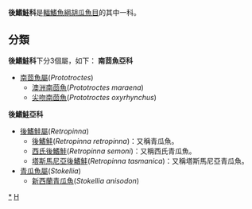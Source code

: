 {{Automatic taxobox
| taxon = Retropinnidae
| authority = 
| image = Retropinna retropinna (New Zealand smelt).gif
| image_caption = [[後鰭鮭|後鰭鮭]], ''Retropinna retropinna''
| subdivision_ranks = [[屬|屬]]
| subdivision = 見內文
}}

'''後鰭鮭科'''是[[輻鰭魚綱|輻鰭魚綱]][[胡瓜魚目|胡瓜魚目]]的其中一科。

==分類==
'''後鰭鮭科'''下分3個屬，如下：
'''南茴魚亞科'''
*[[南茴魚屬|南茴魚屬]](''Prototroctes'')
**[[澳洲南茴魚|澳洲南茴魚]](''Prototroctes maraena'')
**[[尖吻南茴魚|尖吻南茴魚]](''Prototroctes oxyrhynchus'')
'''後鰭鮭亞科'''
*[[後鰭鮭屬|後鰭鮭屬]](''Retropinna'')
**[[後鰭鮭|後鰭鮭]](''Retropinna retropinna'')：又稱青瓜魚。
**[[西氏後鰭鮭|西氏後鰭鮭]](''Retropinna semoni'')：又稱西氏青瓜魚。
**[[塔斯馬尼亞後鰭鮭|塔斯馬尼亞後鰭鮭]](''Retropinna tasmanica'')：又稱塔斯馬尼亞青瓜魚。
*[[青瓜魚屬|青瓜魚屬]](''Stokellia'')
**[[新西蘭青瓜魚|新西蘭青瓜魚]](''Stokellia anisodon'')
{{Taxonbar|from=Q1365448}}

[[Category:後鰭魚科|*]]
[[Category:胡瓜魚目|H]]